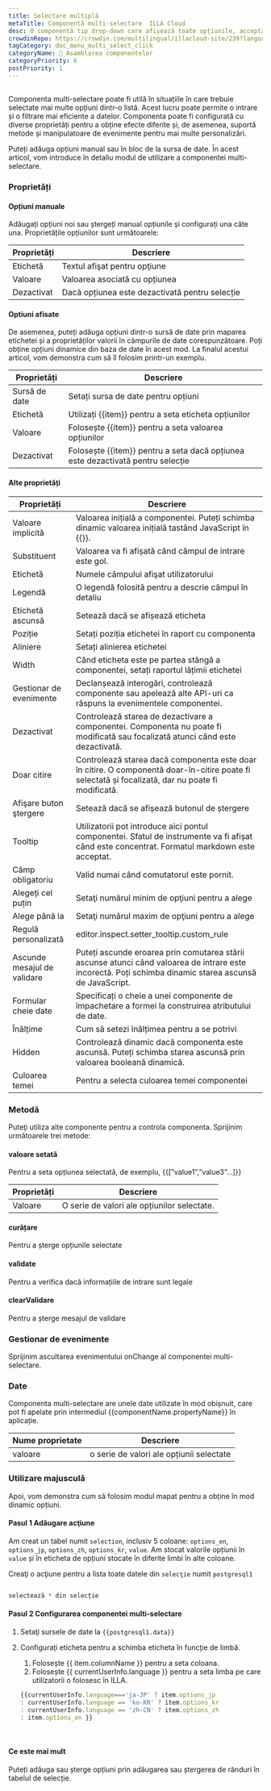 ```yaml
---
title: Selectare multiplă
metaTitle: Componentă multi-selectare  ILLA Cloud
desc: O componentă tip drop-down care afișează toate opțiunile, acceptă mai multe selecții
crowdinRepo: https://crowdin.com/multilingual/illacloud-site/239?languages=ro&filter=basic&value=0
tagCategory: doc_menu_multi_select_click
categoryName: 🧬 Asamblarea componentelor
categoryPriority: 6
postPriority: 1
---
```


## <h2 hidden>Multi-selectare</h2>

Componenta multi-selectare poate fi utilă în situațiile în care trebuie selectate mai multe opțiuni dintr-o listă. Acest lucru poate permite o intrare și o filtrare mai eficiente a datelor. Componenta poate fi configurată cu diverse proprietăți pentru a obține efecte diferite și, de asemenea, suportă metode și manipulatoare de evenimente pentru mai multe personalizări.

Puteți adăuga opțiuni manual sau în bloc de la sursa de date. În acest articol, vom introduce în detaliu modul de utilizare a componentei multi-selectare. 

### Proprietăți

#### Opțiuni manuale

Adăugați opțiuni noi sau ștergeți manual opțiunile și configurați una câte una. Proprietățile opțiunilor sunt următoarele: 

| Proprietăți | Descriere                                      |
| ----------- | ---------------------------------------------- |
| Etichetă    | Textul afişat pentru opţiune                   |
| Valoare     | Valoarea asociată cu opțiunea                  |
| Dezactivat  | Dacă opțiunea este dezactivată pentru selecție |

#### Optiuni afisate

De asemenea, puteți adăuga opțiuni dintr-o sursă de date prin maparea etichetei și a proprietăților valorii în câmpurile de date corespunzătoare. Poți obține opțiuni dinamice din baza de date în acest mod. La finalul acestui articol, vom demonstra cum să îl folosim printr-un exemplu.

| Proprietăți   | Descriere                                                                       |
| ------------- | ------------------------------------------------------------------------------- |
| Sursă de date | Setați sursa de date pentru opțiuni                                             |
| Etichetă      | Utilizați {{item}} pentru a seta eticheta opțiunilor                            |
| Valoare       | Folosește {{item}} pentru a seta valoarea opțiunilor                            |
| Dezactivat    | Folosește {{item}} pentru a seta dacă opțiunea este dezactivată pentru selecție |

#### Alte proprietăți

| Proprietăți                 | Descriere                                                                                                                                               |
| --------------------------- | ------------------------------------------------------------------------------------------------------------------------------------------------------- |
| Valoare implicită           | Valoarea inițială a componentei. Puteți schimba dinamic valoarea inițială tastând JavaScript în {{}}.                                                   |
| Substituent                 | Valoarea va fi afișată când câmpul de intrare este gol.                                                                                                 |
| Etichetă                    | Numele câmpului afişat utilizatorului                                                                                                                   |
| Legendă                     | O legendă folosită pentru a descrie câmpul în detaliu                                                                                                   |
| Etichetă ascunsă            | Setează dacă se afișează eticheta                                                                                                                       |
| Poziție                     | Setați poziția etichetei în raport cu componenta                                                                                                        |
| Aliniere                    | Setați alinierea etichetei                                                                                                                              |
| Width                       | Când eticheta este pe partea stângă a componentei, setați raportul lățimii etichetei                                                                    |
| Gestionar de evenimente     | Declanșează interogări, controlează componente sau apelează alte API-uri ca răspuns la evenimentele componentei.                                        |
| Dezactivat                  | Controlează starea de dezactivare a componentei. Componenta nu poate fi modificată sau focalizată atunci când este dezactivată.                         |
| Doar citire                 | Controlează starea dacă componenta este doar în citire. O componentă doar-în-citire poate fi selectată și focalizată, dar nu poate fi modificată.       |
| Afişare buton ştergere      | Setează dacă se afișează butonul de ștergere                                                                                                            |
| Tooltip                     | Utilizatorii pot introduce aici pontul componentei. Sfatul de instrumente va fi afișat când este concentrat. Formatul markdown este acceptat.           |
| Câmp obligatoriu            | Valid numai când comutatorul este pornit.                                                                                                               |
| Alegeți cel puțin           | Setaţi numărul minim de opţiuni pentru a alege                                                                                                          |
| Alege până la               | Setaţi numărul maxim de opţiuni pentru a alege                                                                                                          |
| Regulă personalizată        | editor.inspect.setter_tooltip.custom_rule                                                                                                               |
| Ascunde mesajul de validare | Puteți ascunde eroarea prin comutarea stării ascunse atunci când valoarea de intrare este incorectă. Poți schimba dinamic starea ascunsă de JavaScript. |
| Formular cheie date         | Specificați o cheie a unei componente de împachetare a formei la construirea atributului de date.                                                       |
| Înălțime                    | Cum să setezi înălțimea pentru a se potrivi                                                                                                             |
| Hidden                      | Controlează dinamic dacă componenta este ascunsă. Puteți schimba starea ascunsă prin valoarea booleană dinamică.                                        |
| Culoarea temei              | Pentru a selecta culoarea temei componentei                                                                                                             |

### Metodă

Puteţi utiliza alte componente pentru a controla componenta. Sprijinim următoarele trei metode:

#### valoare setată

Pentru a seta opțiunea selectată, de exemplu, {{[”value1”,”value3”…]}}

| Proprietăți | Descriere                                    |
| ----------- | -------------------------------------------- |
| Valoare     | O serie de valori ale opțiunilor selectate.  |

#### curățare

Pentru a șterge opțiunile selectate

#### validate

Pentru a verifica dacă informațiile de intrare sunt legale

#### clearValidare

Pentru a șterge mesajul de validare

### Gestionar de evenimente

Sprijinim ascultarea evenimentului onChange al componentei multi-selectare.

### Date

Componenta multi-selectare are unele date utilizate în mod obișnuit, care pot fi apelate prin intermediul {{componentName.propertyName}} în aplicație.

| Nume proprietate | Descriere                                |
| ---------------- | ---------------------------------------- |
| valoare          | o serie de valori ale opțiunii selectate |

### Utilizare majusculă

Apoi, vom demonstra cum să folosim modul mapat pentru a obține în mod dinamic opțiuni. 

#### Pasul 1 Adăugare acţiune

Am creat un tabel numit `selection`, inclusiv 5 coloane: `options_en`, `options_jp`, `options_zh`, `options_kr`, `value`. Am stocat valorile opțiunii în `value` și în eticheta de opțiuni stocate în diferite limbi în alte coloane. 

Creaţi o acţiune pentru a lista toate datele din `selecţie` numit `postgresql1`

<img src='https://cdn.illacloud.com/official-website/img/docs/assemble/multiselect1.png' alt="" />

```jsx
selectează * din selecție
```

#### Pasul 2 Configurarea componentei multi-selectare

1.  Setaţi sursele de date la `{{postgresql1.data}}` 
2.  Configurați eticheta pentru a schimba eticheta în funcție de limbă. 

    1.  Folosește {{ item.columnName }} pentru a seta coloana. 
    2.  Folosește {{ currentUserInfo.language }} pentru a seta limba pe care utilizatorii o folosesc în ILLA.

    ```jsx
    {{currentUserInfo.language==='ja-JP' ? item.options_jp 
    : currentUserInfo.language == 'ko-KR' ? item.options_kr 
    : currentUserInfo.language == 'zh-CN' ? item.options_zh 
    : item.options_en }}
    ```

<img src='https://cdn.illacloud.com/official-website/img/docs/assemble/multiselect2.png' alt="" />

<img src='https://cdn.illacloud.com/official-website/img/docs/assemble/multiselect3.png' alt="" />

#### Ce este mai mult

Puteți adăuga sau șterge opțiuni prin adăugarea sau ștergerea de rânduri în tabelul de selecție.
